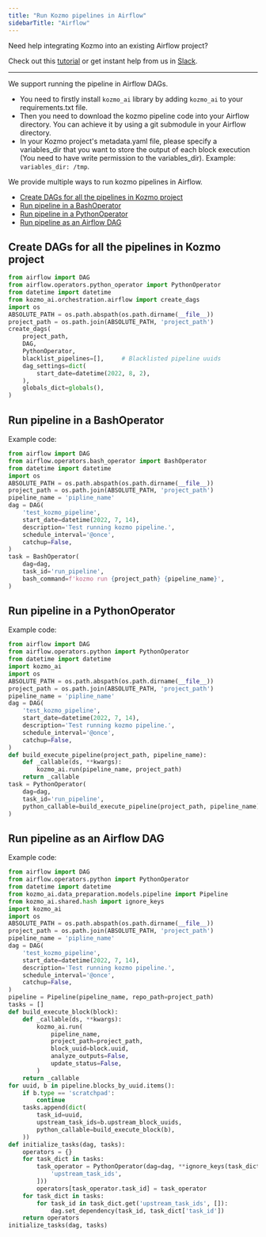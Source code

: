 ```yaml
---
title: "Run Kozmo pipelines in Airflow"
sidebarTitle: "Airflow"
---
```


Need help integrating Kozmo into an existing Airflow project?

Check out this [tutorial](/guides/integrate-kozmo-airflow) or
get instant help from us in [Slack](https://www.kozmo.ai/chat).

---

We support running the pipeline in Airflow DAGs.
* You need to firstly install `kozmo_ai` library by adding `kozmo_ai` to your requirements.txt file.
* Then you need to download the kozmo pipeline code into your Airflow directory. You can achieve it by using a git submodule in your Airflow directory.
* In your Kozmo project's metadata.yaml file, please specify a variables_dir that you want to store the output of each block execution (You need to have write permission to the variables_dir). Example: `variables_dir: /tmp`.

We provide multiple ways to run kozmo pipelines in Airflow.
- [Create DAGs for all the pipelines in Kozmo project](#create-dags-for-all-the-pipelines-in-kozmo-project)
- [Run pipeline in a BashOperator](#run-pipeline-in-a-bashoperator)
- [Run pipeline in a PythonOperator](#run-pipeline-in-a-pythonoperator)
- [Run pipeline as an Airflow DAG](#run-pipeline-as-an-airflow-dag)


## Create DAGs for all the pipelines in Kozmo project
```python
from airflow import DAG
from airflow.operators.python_operator import PythonOperator
from datetime import datetime
from kozmo_ai.orchestration.airflow import create_dags
import os
ABSOLUTE_PATH = os.path.abspath(os.path.dirname(__file__))
project_path = os.path.join(ABSOLUTE_PATH, 'project_path')
create_dags(
    project_path,
    DAG,
    PythonOperator,
    blacklist_pipelines=[],     # Blacklisted pipeline uuids
    dag_settings=dict(
        start_date=datetime(2022, 8, 2),
    ),
    globals_dict=globals(),
)
```


## Run pipeline in a BashOperator

Example code:
```python
from airflow import DAG
from airflow.operators.bash_operator import BashOperator
from datetime import datetime
import os
ABSOLUTE_PATH = os.path.abspath(os.path.dirname(__file__))
project_path = os.path.join(ABSOLUTE_PATH, 'project_path')
pipeline_name = 'pipline_name'
dag = DAG(
    'test_kozmo_pipeline',
    start_date=datetime(2022, 7, 14),
    description='Test running kozmo pipeline.',
    schedule_interval='@once',
    catchup=False,
)
task = BashOperator(
    dag=dag,
    task_id='run_pipeline',
    bash_command=f'kozmo run {project_path} {pipeline_name}',
)
```

## Run pipeline in a PythonOperator

Example code:

```python
from airflow import DAG
from airflow.operators.python import PythonOperator
from datetime import datetime
import kozmo_ai
import os
ABSOLUTE_PATH = os.path.abspath(os.path.dirname(__file__))
project_path = os.path.join(ABSOLUTE_PATH, 'project_path')
pipeline_name = 'pipline_name'
dag = DAG(
    'test_kozmo_pipeline',
    start_date=datetime(2022, 7, 14),
    description='Test running kozmo pipeline.',
    schedule_interval='@once',
    catchup=False,
)
def build_execute_pipeline(project_path, pipeline_name):
    def _callable(ds, **kwargs):
        kozmo_ai.run(pipeline_name, project_path)
    return _callable
task = PythonOperator(
    dag=dag,
    task_id='run_pipeline',
    python_callable=build_execute_pipeline(project_path, pipeline_name),
)
```

## Run pipeline as an Airflow DAG

Example code:
```python
from airflow import DAG
from airflow.operators.python import PythonOperator
from datetime import datetime
from kozmo_ai.data_preparation.models.pipeline import Pipeline
from kozmo_ai.shared.hash import ignore_keys
import kozmo_ai
import os
ABSOLUTE_PATH = os.path.abspath(os.path.dirname(__file__))
project_path = os.path.join(ABSOLUTE_PATH, 'project_path')
pipeline_name = 'pipline_name'
dag = DAG(
    'test_kozmo_pipeline',
    start_date=datetime(2022, 7, 14),
    description='Test running kozmo pipeline.',
    schedule_interval='@once',
    catchup=False,
)
pipeline = Pipeline(pipeline_name, repo_path=project_path)
tasks = []
def build_execute_block(block):
    def _callable(ds, **kwargs):
        kozmo_ai.run(
            pipeline_name,
            project_path=project_path,
            block_uuid=block.uuid,
            analyze_outputs=False,
            update_status=False,
        )
    return _callable
for uuid, b in pipeline.blocks_by_uuid.items():
    if b.type == 'scratchpad':
        continue
    tasks.append(dict(
        task_id=uuid,
        upstream_task_ids=b.upstream_block_uuids,
        python_callable=build_execute_block(b),
    ))
def initialize_tasks(dag, tasks):
    operators = {}
    for task_dict in tasks:
        task_operator = PythonOperator(dag=dag, **ignore_keys(task_dict, [
            'upstream_task_ids',
        ]))
        operators[task_operator.task_id] = task_operator
    for task_dict in tasks:
        for task_id in task_dict.get('upstream_task_ids', []):
            dag.set_dependency(task_id, task_dict['task_id'])
    return operators
initialize_tasks(dag, tasks)
```
